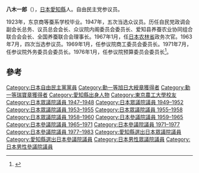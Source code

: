 {{Infobox_Officeholder
| name = 八木 一郎
| image =
|office  = {{JPN}}[[參議院_(日本)|參議院]]議員
|term_start  = 1963年10月29日
|term_end  = 1983年7月9日
|predecessor = {{link-ja|杉浦武雄|杉浦武雄}}（補選）
|successor  = 
|constituency= [[愛知縣選舉區|愛知縣選舉區]]
|office2   = {{JPN}}[[眾議院_(日本)|眾議院]]議員
|term_start2  = 1953年4月20日
|term_end2  = 1960年10月24日
|predecessor2 = 
|successor2  =
|constituency2={{link-ja|愛知縣第5區 (中選舉區)|愛知県第5区 (中選挙区)|愛知縣第5區}}
|term_start3  = 1947年4月26日
|term_end3 = 1952年8月28日
|predecessor3 = 新設選區
|successor3  =
|constituency3={{link-ja|愛知縣第5區 (中選舉區)|愛知県第5区 (中選挙区)|愛知縣第5區}}
|office4     = {{JPN}}第41任{{link-ja|法官彈劾審判所|裁判官弾劾裁判所}}審判長
|term_start4  = 1980年7月25日
|term_end4  = 1981年3月31日
|predecessor4 = {{link-ja|上原正吉|上原正吉}}
|successor4   = [[上村千一郎|上村千一郎]]
| spouse = 
| birth_date = {{birth date|1901|7|23}}
| birth_place = {{EOJ}}[[愛知縣|愛知縣]][[豐橋市|豐橋市]]
| death_date = {{death date and age|1990|2|25|1901|7|23}}
| death_place = 
| party = （{{link-ja|民主党 (日本1947年)|民主党 (日本 1947-1950)|民主党}}→）<br />（[[民主自由黨_(日本)|民主自由黨]]→）<br />（[[自由黨_(日本1950年)|自由黨]]→）<br />[[自由民主党_(日本)|自由民主党]]
| alma_mater = 	 東京高等蠶絲学校（現[[東京農工大學|東京農工大學]]）
| religion = 
| website  =
}}
'''八木一郎'''（{{bd|1901年|7月23日|1990年|2月25日|Yagi Ichirō}}），[[日本|日本]][[愛知縣|愛知縣]]人。自由民主党参议员。

1923年，东京商等蚕系学校毕业。1947年，五次当选众议员。历任自民党政调会副会长总务、议员总会会长、众议院内阁委员会委员长、爱知县养蚕农业协同组合联合会会长、全国养蚕联合会理事长。1967年1月，任[[日本农林省|日本农林省]]政务次官。1963年7月，四次当选参议员。1969年1月，任参议院商工委员会委员长。1971年7月，任参议院外务委员会委员长。1976年1月，任参议院预算委员会委员长<ref name="岸信介矢次一夫1981">{{cite book|author1=岸信介|author2=矢次一夫|author3=伊藤隆|title=官场政界六十年 岸信介回忆录|url=http://books.google.com/books?id=CsMxAAAAMAAJ|year=1981|publisher=商务印书馆|page=194}}</ref>。

==參考==
{{reflist}}

{{DEFAULTSORT:Yagi Ichirō}}
[[Category:日本自由民主黨黨員|Category:日本自由民主黨黨員]]
[[Category:勳一等旭日大綬章獲得者|Category:勳一等旭日大綬章獲得者]]
[[Category:勳一等瑞寶章獲得者|Category:勳一等瑞寶章獲得者]]
[[Category:愛知縣出身人物|Category:愛知縣出身人物]]
[[Category:東京農工大學校友|Category:東京農工大學校友]]
[[Category:日本眾議院議員_1947–1948|Category:日本眾議院議員 1947–1948]]
[[Category:日本眾議院議員_1949–1952|Category:日本眾議院議員 1949–1952]]
[[Category:日本眾議院議員_1953–1955|Category:日本眾議院議員 1953–1955]]
[[Category:日本眾議院議員_1955–1958|Category:日本眾議院議員 1955–1958]]
[[Category:日本眾議院議員_1958–1960|Category:日本眾議院議員 1958–1960]]
[[Category:日本參議院議員_1959–1965|Category:日本參議院議員 1959–1965]]
[[Category:日本參議院議員_1965–1971|Category:日本參議院議員 1965–1971]]
[[Category:日本參議院議員_1971–1977|Category:日本參議院議員 1971–1977]]
[[Category:日本參議院議員_1977–1983|Category:日本參議院議員 1977–1983]]
[[Category:愛知縣選出日本眾議院議員|Category:愛知縣選出日本眾議院議員]]
[[Category:愛知縣選出日本參議院議員|Category:愛知縣選出日本參議院議員]]
[[Category:日本男性眾議院議員|Category:日本男性眾議院議員]]
[[Category:日本男性參議院議員|Category:日本男性參議院議員]]